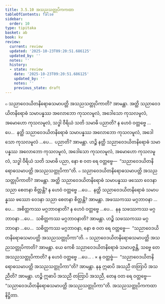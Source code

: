 ```yaml
---
title: 3.5.10 အသညသတ္တုပိကကထာ
tableOfContents: false
sidebar:
  order: 10
type: tipitaka
basket: ab
book: kv
review:
  current: review
  updated: '2025-10-23T09:20:51.686125'
  updated_by: ''
  notes: ''
  history:
  - state: review
    date: '2025-10-23T09:20:51.686125'
    updated_by: ''
    notes: ''
    previous_state: draft
---
```



<ReviewStatus review={frontmatter.review} showDetails={true} />

<HypothesisAnnotation frontmatter={frontmatter} />

<DynamicBreadcrumb />

<Division number="735" book="kv" e="ch" v="32" p="376">

<Paragraph number="2327" book="kv">
๐ သညာဝေဒယိတနိရောဓသမာပတ္တိ အသညသတ္တုပိကာတိ? အာမန္တာ. အတ္ထိ သညာဝေဒယိတနိရောဓံ သမာပန္နဿ အလောဘော ကုသလမူလံ, အဒေါသော ကုသလမူလံ, အမောဟော ကုသလမူလံ, သဒ္ဓါ ဝီရိယံ သတိ သမာဓိ ပညာတိ? န ဟေဝံ ဝတ္တဗ္ဗေ …ပေ…  နတ္ထိ သညာဝေဒယိတနိရောဓံ သမာပန္နဿ အလောဘော ကုသလမူလံ, အဒေါသော ကုသလမူလံ …ပေ…  ပညာတိ? အာမန္တာ. ဟဉ္စိ နတ္ထိ သညာဝေဒယိတနိရောဓံ သမာပန္နဿ အလောဘော ကုသလမူလံ, အဒေါသော ကုသလမူလံ, အမောဟော ကုသလမူလံ, သဒ္ဓါ ဝီရိယံ သတိ သမာဓိ ပညာ, နော စ ဝတ ရေ ဝတ္တဗ္ဗေ—  “သညာဝေဒယိတနိရောဓသမာပတ္တိ အသညသတ္တုပိကာ”တိ.
</Paragraph>

<Paragraph number="2328" book="kv">
๐ သညာဝေဒယိတနိရောဓသမာပတ္တိ အသညသတ္တုပိကာတိ? အာမန္တာ. အတ္ထိ သညာဝေဒယိတနိရောဓံ သမာပန္နဿ ဖဿော ဝေဒနာ သညာ စေတနာ စိတ္တန္တိ? န ဟေဝံ ဝတ္တဗ္ဗေ …ပေ…  နတ္ထိ သညာဝေဒယိတနိရောဓံ သမာပန္နဿ ဖဿော ဝေဒနာ သညာ စေတနာ စိတ္တန္တိ? အာမန္တာ. အဖဿကဿ မဂ္ဂဘာဝနာ …ပေ…  အစိတ္တကဿ မဂ္ဂဘာဝနာတိ? န ဟေဝံ ဝတ္တဗ္ဗေ …ပေ…  နနု သဖဿကဿ မဂ္ဂဘာဝနာ …ပေ…  သစိတ္တကဿ မဂ္ဂဘာဝနာတိ? အာမန္တာ. ဟဉ္စိ သဖဿကဿ မဂ္ဂဘာဝနာ …ပေ…  သစိတ္တကဿ မဂ္ဂဘာဝနာ, နော စ ဝတ ရေ ဝတ္တဗ္ဗေ—  “သညာဝေဒယိတနိရောဓသမာပတ္တိ အသညသတ္တုပိကာ”တိ.
</Paragraph>

<Paragraph number="2329" book="kv">
๐ သညာဝေဒယိတနိရောဓသမာပတ္တိ အသညသတ္တုပိကာတိ? အာမန္တာ. ယေ ကေစိ သညာဝေဒယိတနိရောဓံ သမာပဇ္ဇန္တိ, သဗ္ဗေ တေ အသညသတ္တုပိကာတိ? န ဟေဝံ ဝတ္တဗ္ဗေ …ပေ… .
</Paragraph>

</Division>
<Division number="736" book="kv" e="ch" v="32" p="377">

<Paragraph number="2330" book="kv">
× န ဝတ္တဗ္ဗံ—  “သညာဝေဒယိတနိရောဓသမာပတ္တိ အသညသတ္တုပိကာ”တိ? အာမန္တာ. နနု ဣဓာပိ အသညီ တတြာပိ အသညီတိ? အာမန္တာ. ဟဉ္စိ ဣဓာပိ အသညီ တတြာပိ အသညီ, တေန ဝတ ရေ ဝတ္တဗ္ဗေ—  “သညာဝေဒယိတနိရောဓသမာပတ္တိ အသညသတ္တုပိကာ”တိ.

</Paragraph>
</Division>

<Paragraph number="2331" type="center" book="kv">
အသညသတ္တုပိကကထာ နိဋ္ဌိတာ.
</Paragraph>